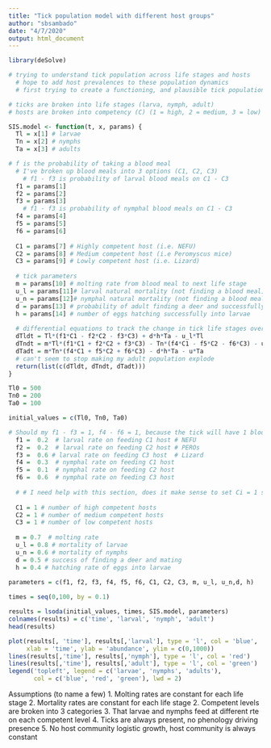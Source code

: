 ```yaml
---
title: "Tick population model with different host groups"
author: "sbsambado"
date: "4/7/2020"
output: html_document
---
```


```r
library(deSolve)

# trying to understand tick population across life stages and hosts
  # hope to add host prevalences to these population dynamics
  # first trying to create a functioning, and plausible tick population

# ticks are broken into life stages (larva, nymph, adult)
# hosts are broken into competency (C) (1 = high, 2 = medium, 3 = low)

SIS.model <- function(t, x, params) {
  Tl = x[1] # larvae
  Tn = x[2] # nymphs
  Ta = x[3] # adults

# f is the probability of taking a blood meal 
  # I've broken up blood meals into 3 options (C1, C2, C3)
    # f1 - f3 is probability of larval blood meals on C1 - C3
  f1 = params[1]
  f2 = params[2]
  f3 = params[3]
    # f1 - f3 is probability of nymphal blood meals on C1 - C3
  f4 = params[4]
  f5 = params[5]
  f6 = params[6]
  
  C1 = params[7] # Highly competent host (i.e. NEFU)
  C2 = params[8] # Medium competent host (i.e Peromyscus mice)
  C3 = params[9] # Lowly competent host (i.e. Lizard)
  
  # tick parameters
  m = params[10] # molting rate from blood meal to next life stage
  u_l = params[11]# larval natural mortality (not finding a blood meal)
  u_n = params[12]# nymphal natural mortality (not finding a blood meal)
  d = params[13] # probability of adult finding a deer and successfully mating
  h = params[14] # number of eggs hatching successfully into larvae
  
  # differential equations to track the change in tick life stages over time
  dTldt = Tl*(f1*C1 - f2*C2 - f3*C3) + d*h*Ta - u_l*Tl 
  dTndt = m*Tl*(f1*C1 + f2*C2 + f3*C3) - Tn*(f4*C1 - f5*C2 - f6*C3) - u_n*Tn
  dTadt = m*Tn*(f4*C1 + f5*C2 + f6*C3) - d*h*Ta - u*Ta
  # can't seem to stop making my adult population explode
  return(list(c(dTldt, dTndt, dTadt)))
}

Tl0 = 500
Tn0 = 200
Ta0 = 100

initial_values = c(Tl0, Tn0, Ta0)

# Should my f1 - f3 = 1, f4 - f6 = 1, because the tick will have 1 blood meal but different probabilities of that blood meal being C1 - C3?
  f1 =  0.2  # larval rate on feeding C1 host # NEFU
  f2 =  0.2  # larval rate on feeding C2 host # PEROs
  f3 =  0.6 # larval rate on feeding C3 host  # Lizard
  f4 =  0.3  # nymphal rate on feeding C1 host
  f5 =  0.1  # nymphal rate on feeding C2 host
  f6 =  0.6  # nymphal rate on feeding C3 host
  
  # # I need help with this section, does it make sense to set Ci = 1 since a larva or nymph will only take 1 blood meal? 
  
  C1 = 1 # number of high competent hosts
  C2 = 1 # number of medium competent hosts
  C3 = 1 # number of low competent hosts 
  
  m = 0.7  # molting rate
  u_l = 0.8 # mortality of larvae
  u_n = 0.6 # mortality of nymphs
  d = 0.5 # success of finding a deer and mating
  h = 0.4 # hatching rate of eggs into larvae 
  
parameters = c(f1, f2, f3, f4, f5, f6, C1, C2, C3, m, u_l, u_n,d, h)

times = seq(0,100, by = 0.1)

results = lsoda(initial_values, times, SIS.model, parameters)
colnames(results) = c('time', 'larval', 'nymph', 'adult')
head(results)

plot(results[, 'time'], results[,'larval'], type = 'l', col = 'blue', 
     xlab = 'time', ylab = 'abundance', ylim = c(0,1000))
lines(results[,'time'], results[,'nymph'], type = 'l', col = 'red')
lines(results[,'time'], results[,'adult'], type = 'l', col = 'green')
legend('topleft', legend = c('larvae', 'nymphs', 'adults'),
       col = c('blue', 'red', 'green'), lwd = 2)

```
Assumptions (to name a few)
1. Molting rates are constant for each life stage
2. Mortality rates are constant for each life stage 
2. Competent levels are broken into 3 categories
3. That larvae and nymphs feed at  different rte on each competent level
4. Ticks are always present, no phenology driving presence
5. No host community logistic growth, host community is always constant


